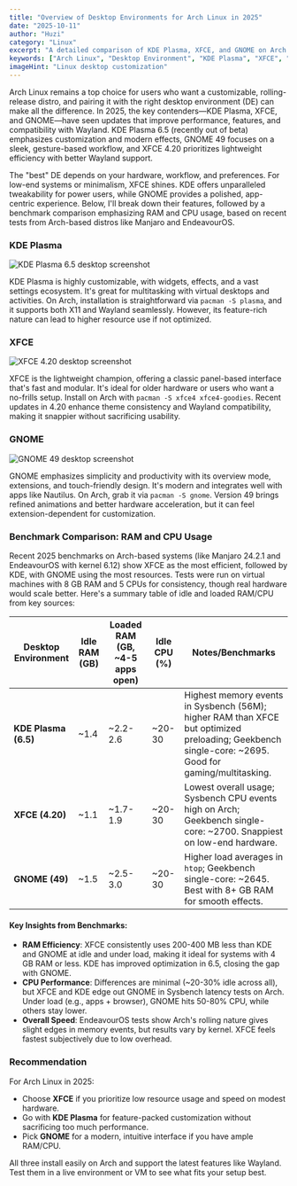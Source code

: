 ```yaml
---
title: "Overview of Desktop Environments for Arch Linux in 2025"
date: "2025-10-11"
author: "Huzi"
category: "Linux"
excerpt: "A detailed comparison of KDE Plasma, XFCE, and GNOME on Arch Linux in 2025, including performance benchmarks for RAM and CPU usage."
keywords: ["Arch Linux", "Desktop Environment", "KDE Plasma", "XFCE", "GNOME", "Linux 2025", "Linux performance", "Linux benchmark"]
imageHint: "Linux desktop customization"
---
```


Arch Linux remains a top choice for users who want a customizable, rolling-release distro, and pairing it with the right desktop environment (DE) can make all the difference. In 2025, the key contenders—KDE Plasma, XFCE, and GNOME—have seen updates that improve performance, features, and compatibility with Wayland. KDE Plasma 6.5 (recently out of beta) emphasizes customization and modern effects, GNOME 49 focuses on a sleek, gesture-based workflow, and XFCE 4.20 prioritizes lightweight efficiency with better Wayland support.

The "best" DE depends on your hardware, workflow, and preferences. For low-end systems or minimalism, XFCE shines. KDE offers unparalleled tweakability for power users, while GNOME provides a polished, app-centric experience. Below, I'll break down their features, followed by a benchmark comparison emphasizing RAM and CPU usage, based on recent tests from Arch-based distros like Manjaro and EndeavourOS.

### KDE Plasma

![KDE Plasma 6.5 desktop screenshot](https://i.postimg.cc/pX4sTRd6/kde-plasma.jpg)

KDE Plasma is highly customizable, with widgets, effects, and a vast settings ecosystem. It's great for multitasking with virtual desktops and activities. On Arch, installation is straightforward via `pacman -S plasma`, and it supports both X11 and Wayland seamlessly. However, its feature-rich nature can lead to higher resource use if not optimized.

### XFCE

![XFCE 4.20 desktop screenshot](https://i.postimg.cc/tJ6gL5qM/xfce.jpg)

XFCE is the lightweight champion, offering a classic panel-based interface that's fast and modular. It's ideal for older hardware or users who want a no-frills setup. Install on Arch with `pacman -S xfce4 xfce4-goodies`. Recent updates in 4.20 enhance theme consistency and Wayland compatibility, making it snappier without sacrificing usability.

### GNOME

![GNOME 49 desktop screenshot](https://i.postimg.cc/L58Bw2yB/gnome.jpg)

GNOME emphasizes simplicity and productivity with its overview mode, extensions, and touch-friendly design. It's modern and integrates well with apps like Nautilus. On Arch, grab it via `pacman -S gnome`. Version 49 brings refined animations and better hardware acceleration, but it can feel extension-dependent for customization.

### Benchmark Comparison: RAM and CPU Usage

Recent 2025 benchmarks on Arch-based systems (like Manjaro 24.2.1 and EndeavourOS with kernel 6.12) show XFCE as the most efficient, followed by KDE, with GNOME using the most resources. Tests were run on virtual machines with 8 GB RAM and 5 CPUs for consistency, though real hardware would scale better. Here's a summary table of idle and loaded RAM/CPU from key sources:

| Desktop Environment      | Idle RAM (GB) | Loaded RAM (GB, ~4-5 apps open) | Idle CPU (%) | Notes/Benchmarks                                                                                                                         |
| ------------------------ | ------------- | ------------------------------- | ------------ | ---------------------------------------------------------------------------------------------------------------------------------------- |
| **KDE Plasma (6.5)**     | ~1.4          | ~2.2-2.6                        | ~20-30       | Highest memory events in Sysbench (56M); higher RAM than XFCE but optimized preloading; Geekbench single-core: ~2695. Good for gaming/multitasking. |
| **XFCE (4.20)**          | ~1.1          | ~1.7-1.9                        | ~20-30       | Lowest overall usage; Sysbench CPU events high on Arch; Geekbench single-core: ~2700. Snappiest on low-end hardware.                   |
| **GNOME (49)**           | ~1.5          | ~2.5-3.0                        | ~20-30       | Higher load averages in `htop`; Geekbench single-core: ~2645. Best with 8+ GB RAM for smooth effects.                                    |

#### Key Insights from Benchmarks:

-   **RAM Efficiency**: XFCE consistently uses 200-400 MB less than KDE and GNOME at idle and under load, making it ideal for systems with 4 GB RAM or less. KDE has improved optimization in 6.5, closing the gap with GNOME.
-   **CPU Performance**: Differences are minimal (~20-30% idle across all), but XFCE and KDE edge out GNOME in Sysbench latency tests on Arch. Under load (e.g., apps + browser), GNOME hits 50-80% CPU, while others stay lower.
-   **Overall Speed**: EndeavourOS tests show Arch's rolling nature gives slight edges in memory events, but results vary by kernel. XFCE feels fastest subjectively due to low overhead.

### Recommendation

For Arch Linux in 2025:

-   Choose **XFCE** if you prioritize low resource usage and speed on modest hardware.
-   Go with **KDE Plasma** for feature-packed customization without sacrificing too much performance.
-   Pick **GNOME** for a modern, intuitive interface if you have ample RAM/CPU.

All three install easily on Arch and support the latest features like Wayland. Test them in a live environment or VM to see what fits your setup best.
